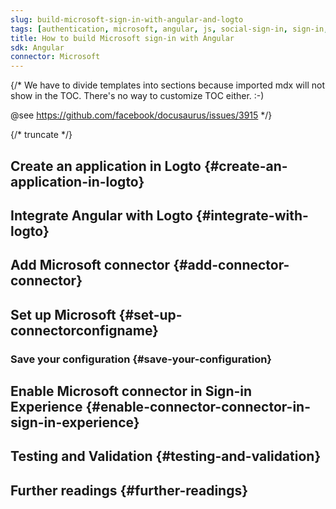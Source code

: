 ```yaml
---
slug: build-microsoft-sign-in-with-angular-and-logto
tags: [authentication, microsoft, angular, js, social-sign-in, sign-in, login]
title: How to build Microsoft sign-in with Angular
sdk: Angular
connector: Microsoft
---
```


{/*
  We have to divide templates into sections because imported mdx will not show in the TOC.
  There's no way to customize TOC either. :-)

  @see https://github.com/facebook/docusaurus/issues/3915
*/}




{/* truncate */}

<Intro connector={connector} sdk="Angular" link="https://angular.dev" />

## Create an application in Logto \{#create-an-application-in-logto}

<CreateApplication type="Single page app" framework="Angular" />

## Integrate Angular with Logto \{#integrate-with-logto}

<FrameworkGuide />

## Add Microsoft connector \{#add-connector-connector}

<AddSocialConnector connector={connector} framework="Angular" />

## Set up Microsoft \{#set-up-connectorconfigname}

<ConnectorGuide />

### Save your configuration \{#save-your-configuration}

<SaveYourConfiguration connector={connector} />

## Enable Microsoft connector in Sign-in Experience \{#enable-connector-connector-in-sign-in-experience}

<EnableSocialConnector connector={connector} />

## Testing and Validation \{#testing-and-validation}

<TestingAndValidation connector={connector} sdk="Angular" />

## Further readings \{#further-readings}

<FurtherReadings />
